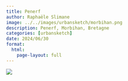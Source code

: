 ```yaml
---
title: Penerf
author: Raphaële Slimane
image: ../../images/urbansketch/morbihan.png
description: Penerf, Morbihan, Bretagne
categories: [urbansketch]
date: 2024/06/30
format:
  html:
    page-layout: full
---
```


![](../../images/urbansketch/morbihan.png)

